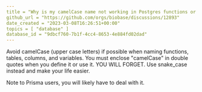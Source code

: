 ```yaml
---
title = "Why is my camelCase name not working in Postgres functions or RLS policies?"
github_url = "https://github.com/orgs/biobase/discussions/12893"
date_created = "2023-03-08T16:26:51+00:00"
topics = [ "database" ]
database_id = "9dbcf760-7b1f-4cc4-8653-4e884fd02dad"
---
```


Avoid camelCase (upper case letters) if possible when naming functions, tables, columns, and variables. You must enclose "camelCase" in double quotes when you define it or use it. YOU WILL FORGET. Use snake_case instead and make your life easier.

Note to Prisma users, you will likely have to deal with it.
